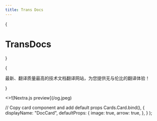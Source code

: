 ```yaml
---
title: Trans Docs
---
```



{<h1 className="mt-10 mb-4 text-center text-[2.5rem] font-bold tracking-tight">TransDocs</h1>}

{<p className="mb-16 text-center text-lg text-gray-500 dark:text-gray-400">最新、翻译质量最高的技术文档翻译网站，为您提供无与伦比的翻译体验！</p>}

<Cards>
  <DocCard title="Nextra.js 中文文档" href="/nextra">
    <>![Nextra.js preview](/og.jpeg)</>
  </DocCard>
</Cards>

  // Copy card component and add default props
  Cards.Card.bind(),
  {
    displayName: "DocCard",
    defaultProps: {
      image: true,
      arrow: true,
    },
  }
);

<style global jsx>{`
  img {
    aspect-ratio: 12/6.3;
    object-fit: cover;
  }
`}</style>
